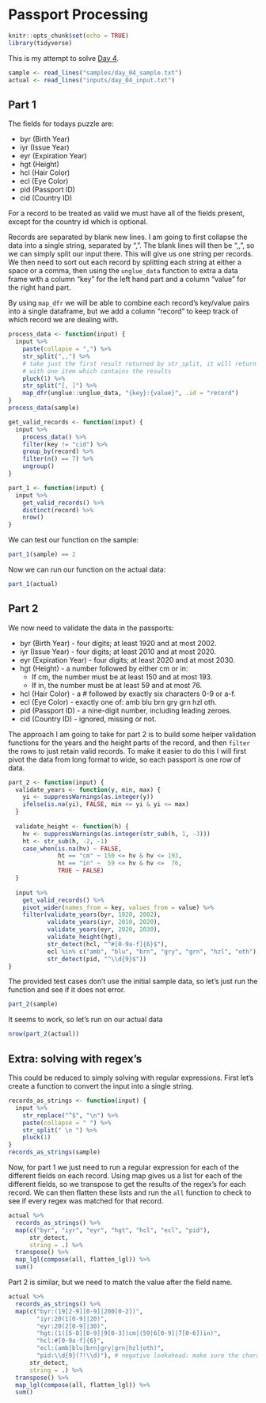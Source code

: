 # Passport Processing

```r
knitr::opts_chunk$set(echo = TRUE)
library(tidyverse)
```

This is my attempt to solve [Day 4](https://adventofcode.com/2020/day/4).

```r
sample <- read_lines("samples/day_04_sample.txt")
actual <- read_lines("inputs/day_04_input.txt")
```

## Part 1

The fields for todays puzzle are:

 - byr (Birth Year)
 - iyr (Issue Year)
 - eyr (Expiration Year)
 - hgt (Height)
 - hcl (Hair Color)
 - ecl (Eye Color)
 - pid (Passport ID)
 - cid (Country ID)

For a record to be treated as valid we must have all of the fields present, except for the country id which is optional.

Records are separated by blank new lines. I am going to first collapse the data into a single string, separated by ",".
The blank lines will then be ",,", so we can simply split our input there. This will give us one string per records. We
then need to sort out each record by splitting each string at either a space or a comma, then using the `unglue_data`
function to extra a data frame with a column "key" for the left hand part and a column "value" for the right hand part.

By using `map_dfr` we will be able to combine each record's key/value pairs into a single dataframe, but we add a
column "record" to keep track of which record we are dealing with.

```r
process_data <- function(input) {
  input %>%
    paste(collapse = ",") %>%
    str_split(",,") %>%
    # take just the first result returned by str_split, it will return a list
    # with one item which contains the results
    pluck(1) %>%
    str_split("[, ]") %>%
    map_dfr(unglue::unglue_data, "{key}:{value}", .id = "record")
}
process_data(sample)
```

```r
get_valid_records <- function(input) {
  input %>%
    process_data() %>%
    filter(key != "cid") %>%
    group_by(record) %>%
    filter(n() == 7) %>%
    ungroup()
}
```

```r
part_1 <- function(input) {
  input %>%
    get_valid_records() %>%
    distinct(record) %>%
    nrow()
}
```

We can test our function on the sample:

```r
part_1(sample) == 2
```

Now we can run our function on the actual data:

```r
part_1(actual)
```

## Part 2

We now need to validate the data in the passports:

 - byr (Birth Year) - four digits; at least 1920 and at most 2002.
 - iyr (Issue Year) - four digits; at least 2010 and at most 2020.
 - eyr (Expiration Year) - four digits; at least 2020 and at most 2030.
 - hgt (Height) - a number followed by either cm or in:
   - If cm, the number must be at least 150 and at most 193.
   - If in, the number must be at least 59 and at most 76.
 - hcl (Hair Color) - a # followed by exactly six characters 0-9 or a-f.
 - ecl (Eye Color) - exactly one of: amb blu brn gry grn hzl oth.
 - pid (Passport ID) - a nine-digit number, including leading zeroes.
 - cid (Country ID) - ignored, missing or not.

The approach I am going to take for part 2 is to build some helper validation functions for the years and the height
parts of the record, and then `filter` the rows to just retain valid records. To make it easier to do this I will first
pivot the data from long format to wide, so each passport is one row of data.

```r
part_2 <- function(input) {
  validate_years <- function(y, min, max) {
    yi <- suppressWarnings(as.integer(y))
    ifelse(is.na(yi), FALSE, min <= yi & yi <= max)
  }
  
  validate_height <- function(h) {
    hv <- suppressWarnings(as.integer(str_sub(h, 1, -3)))
    ht <- str_sub(h, -2, -1)
    case_when(is.na(hv) ~ FALSE,
              ht == "cm" ~ 150 <= hv & hv <= 193,
              ht == "in" ~  59 <= hv & hv <=  76,
              TRUE ~ FALSE)
  }
  
  input %>%
    get_valid_records() %>%
    pivot_wider(names_from = key, values_from = value) %>%
    filter(validate_years(byr, 1920, 2002),
           validate_years(iyr, 2010, 2020),
           validate_years(eyr, 2020, 2030),
           validate_height(hgt),
           str_detect(hcl, "^#[0-9a-f]{6}$"),
           ecl %in% c("amb", "blu", "brn", "gry", "grn", "hzl", "oth"),
           str_detect(pid, "^\\d{9}$"))
}
```

The provided test cases don't use the initial sample data, so let's just run the function and see if it does not error.

```r
part_2(sample)
```

It seems to work, so let's run on our actual data

```r
nrow(part_2(actual))
```

## Extra: solving with regex's

This could be reduced to simply solving with regular expressions. First let's create a function to convert the input
into a single string.

```r
records_as_strings <- function(input) {
  input %>%
    str_replace("^$", "\n") %>%
    paste(collapse = " ") %>%
    str_split(" \n ") %>%
    pluck(1)
}
records_as_strings(sample)
```

Now, for part 1 we just need to run a regular expression for each of the different fields on each record. Using map
gives us a list for each of the different fields, so we transpose to get the results of the regex's for each record. We
can then flatten these lists and run the `all` function to check to see if every regex was matched for that record.

```r
actual %>%
  records_as_strings() %>%
  map(c("byr", "iyr", "eyr", "hgt", "hcl", "ecl", "pid"),
      str_detect,
      string = .) %>%
  transpose() %>%
  map_lgl(compose(all, flatten_lgl)) %>%
  sum()
```

Part 2 is similar, but we need to match the value after the field name.

```r
actual %>%
  records_as_strings() %>%
  map(c("byr:(19[2-9][0-9]|200[0-2])",
        "iyr:20(1[0-9]|20)",
        "eyr:20(2[0-9]|30)",
        "hgt:(1([5-8][0-9]|9[0-3])cm|(59|6[0-9]|7[0-6])in)",
        "hcl:#[0-9a-f]{6}",
        "ecl:(amb|blu|brn|gry|grn|hzl|oth)",
        "pid:\\d{9}(?!\\d)"), # negative lookahead: make sure the character that follows the 9th digit is not a digit
      str_detect,
      string = .) %>%
  transpose() %>%
  map_lgl(compose(all, flatten_lgl)) %>%
  sum()
```
